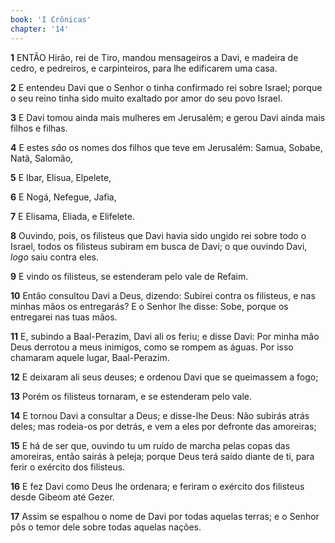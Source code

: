 ```yaml
---
book: 'I Crônicas'
chapter: '14'
---
```


**1** ENTÃO Hirão, rei de Tiro, mandou mensageiros a Davi, e madeira de cedro, e pedreiros, e carpinteiros, para lhe edificarem uma casa.

**2** E entendeu Davi que o Senhor o tinha confirmado rei sobre Israel; porque o seu reino tinha sido muito exaltado por amor do seu povo Israel.

**3** E Davi tomou ainda mais mulheres em Jerusalém; e gerou Davi ainda mais filhos e filhas.

**4** E estes _são_ os nomes dos filhos que teve em Jerusalém: Samua, Sobabe, Natã, Salomão,

**5** E Ibar, Elisua, Elpelete,

**6** E Nogá, Nefegue, Jafia,

**7** E Elisama, Eliada, e Elifelete.

**8** Ouvindo, pois, os filisteus que Davi havia sido ungido rei sobre todo o Israel, todos os filisteus subiram em busca de Davi; o que ouvindo Davi, _logo_ saiu contra eles.

**9** E vindo os filisteus, se estenderam pelo vale de Refaim.

**10** Então consultou Davi a Deus, dizendo: Subirei contra os filisteus, e nas minhas mãos os entregarás? E o Senhor lhe disse: Sobe, porque os entregarei nas tuas mãos.

**11** E, subindo a Baal-Perazim, Davi ali os feriu; e disse Davi: Por minha mão Deus derrotou a meus inimigos, como se rompem as águas. Por isso chamaram aquele lugar, Baal-Perazim.

**12** E deixaram ali seus deuses; e ordenou Davi que se queimassem a fogo;

**13** Porém os filisteus tornaram, e se estenderam pelo vale.

**14** E tornou Davi a consultar a Deus; e disse-lhe Deus: Não subirás atrás deles; mas rodeia-os por detrás, e vem a eles por defronte das amoreiras;

**15** E há de ser que, ouvindo tu um ruído de marcha pelas copas das amoreiras, então sairás à peleja; porque Deus terá saído diante de ti, para ferir o exército dos filisteus.

**16** E fez Davi como Deus lhe ordenara; e feriram o exército dos filisteus desde Gibeom até Gezer.

**17** Assim se espalhou o nome de Davi por todas aquelas terras; e o Senhor pôs o temor dele sobre todas aquelas nações.
